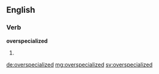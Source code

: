 ==English==

===Verb===
'''overspecialized'''

# {{past of|overspecialize}}

[[de:overspecialized]]
[[mg:overspecialized]]
[[sv:overspecialized]]